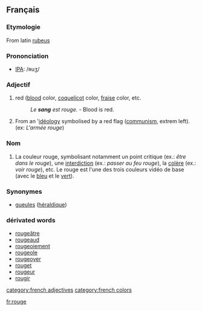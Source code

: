==Français==
===Etymologie===
From latin [[rubeus]]
===Prononciation===
*[[w:IPA|IPA]]: /ʀuʒ/
===Adjectif===
# red ([[blood]] color, [[coquelicot]] color, [[fraise]] color, etc. 
#: ''Le '''sang''' est rouge.'' - Blood is red.
# From an '[[idéology]]  symbolised by a red flag ([[communism]], extrem left). (ex: ''L'armée rouge'')
===Nom===
# La couleur rouge, symbolisant notamment un point critique (ex.: ''être dans le rouge''), une [[interdiction]] (ex.: ''passer au feu rouge''), la [[colère]] (ex.: ''voir rouge''), etc. Le rouge est l'une des trois couleurs vidéo de base (avec le [[bleu]] et le [[vert]]).
===Synonymes===
*[[gueules]] ([[héraldique]])
===dérivated words===
*[[rougeâtre]]
*[[rougeaud]]
*[[rougeoiement]]
*[[rougeole]]
*[[rougeoyer]]
*[[rouget]]
*[[rougeur]]
*[[rougir]]

[[category:french adjectives]]
[[category:french colors]]

[[fr:rouge]]